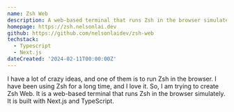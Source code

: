 ```yaml
---
name: Zsh Web
description: A web-based terminal that runs Zsh in the browser simulately.
homepage: https://zsh.nelsonlai.dev
github: https://github.com/nelsonlaidev/zsh-web
techstack:
  - Typescript
  - Next.js
dateCreated: '2024-02-11T00:00:00Z'
---
```


I have a lot of crazy ideas, and one of them is to run Zsh in the browser. I have been using Zsh for a long time, and I love it. So, I am trying to create Zsh Web. It is a web-based terminal that runs Zsh in the browser simulately. It is built with Next.js and TypeScript.
